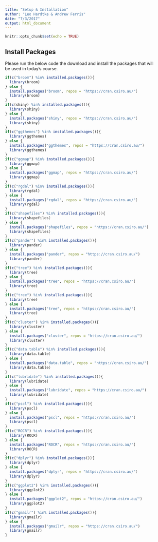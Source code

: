 ```yaml
---
title: "Setup & Installation"
author: "Leo Hardtke & Andrew Ferris"
date: "7/3/2017"
output: html_document
---
```


```r
knitr::opts_chunk$set(echo = TRUE)
```

## Install Packages

Please run the below code the download and install the packages that will be used in today's course.

```r
if(c("broom") %in% installed.packages()){
  library(broom)
} else {
  install.packages("broom", repos = "https://cran.csiro.au/")
  library(broom)
}
if(c(shiny) %in% installed.packages()){
  library(shiny)
} else {
  install.packages("shiny", repos = "https://cran.csiro.au/")
  library(shiny)
}
if(c("ggthemes") %in% installed.packages()){
  library(ggthemes)
} else {
  install.packages("ggthemes", repos = "https://cran.csiro.au/")
  library(ggthemes)
}
if(c("ggmap") %in% installed.packages()){
  library(ggmap)
} else {
  install.packages("ggmap", repos = "https://cran.csiro.au/")
  library(ggmap)
}
if(c("rgdal") %in% installed.packages()){
  library(rgdal)
} else {
  install.packages("rgdal", repos = "https://cran.csiro.au/")
  library(rgdal)
}
if(c("shapefiles") %in% installed.packages()){
  library(shapefiles)
} else {
  install.packages("shapefiles", repos = "https://cran.csiro.au/")
  library(shapefiles)
}
if(c("pander") %in% installed.packages()){
  library(pander)
} else {
  install.packages("pander", repos = "https://cran.csiro.au/")
  library(pander)
}
if(c("tree") %in% installed.packages()){
  library(tree)
} else {
  install.packages("tree", repos = "https://cran.csiro.au/")
  library(tree)
}
if(c("tree") %in% installed.packages()){
  library(tree)
} else {
  install.packages("tree", repos = "https://cran.csiro.au/")
  library(tree)
}
if(c("cluster") %in% installed.packages()){
  library(cluster)
} else {
  install.packages("cluster", repos = "https://cran.csiro.au/")
  library(cluster)
}
if(c("data.table") %in% installed.packages()){
  library(data.table)
} else {
  install.packages("data.table", repos = "https://cran.csiro.au/")
  library(data.table)
}
if(c("lubridate") %in% installed.packages()){
  library(lubridate)
} else {
  install.packages("lubridate", repos = "https://cran.csiro.au/")
  library(lubridate)
}
if(c("pscl") %in% installed.packages()){
  library(pscl)
} else {
  install.packages("pscl", repos = "https://cran.csiro.au/")
  library(pscl)
}
if(c("ROCR") %in% installed.packages()){
  library(ROCR)
} else {
  install.packages("ROCR", repos = "https://cran.csiro.au/")
  library(ROCR)
}
if(c("dplyr") %in% installed.packages()){
  library(dplyr)
} else {
  install.packages("dplyr", repos = "https://cran.csiro.au/")
  library(dplyr)
}
if(c("ggplot2") %in% installed.packages()){
  library(ggplot2)
} else {
  install.packages("ggplot2", repos = "https://cran.csiro.au/")
  library(ggplot2)
}
if(c("gmailr") %in% installed.packages()){
  library(gmailr)
} else {
  install.packages("gmailr", repos = "https://cran.csiro.au/")
  library(gmailr)
}
```
